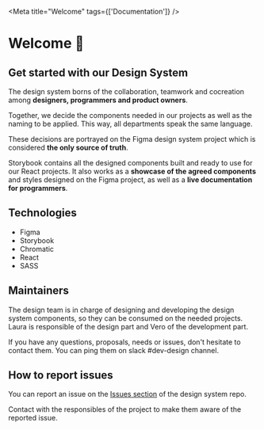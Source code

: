
<Meta title="Welcome" tags={['Documentation']} />

# Welcome 👋

## Get started with our Design System

The design system borns of the collaboration, teamwork and cocreation among <b>designers, programmers and product owners</b>.

Together, we decide the components needed in our projects as well as the naming to be applied. This way, all departments
speak the same language.

These decisions are portrayed on the Figma design system project which is considered <b>the only source of truth</b>.

Storybook contains all the designed components built and ready to use for our React projects. It also works as a <b>showcase
of the agreed components</b> and styles designed on the Figma project, as well as a <b>live documentation for programmers</b>.

## Technologies

* Figma
* Storybook
* Chromatic
* React
* SASS

## Maintainers

The design team is in charge of designing and developing the design system components, so they can be consumed on the needed projects.
Laura is responsible of the design part and Vero of the development part.

If you have any questions, proposals, needs or issues, don't hesitate to contact them. You can ping them on slack #dev-design channel.

## How to report issues

You can report an issue on the [Issues section](https://github.com/agroptima/design-system/issues) of the design system repo.

Contact with the responsibles of the project to make them aware of the reported issue.
